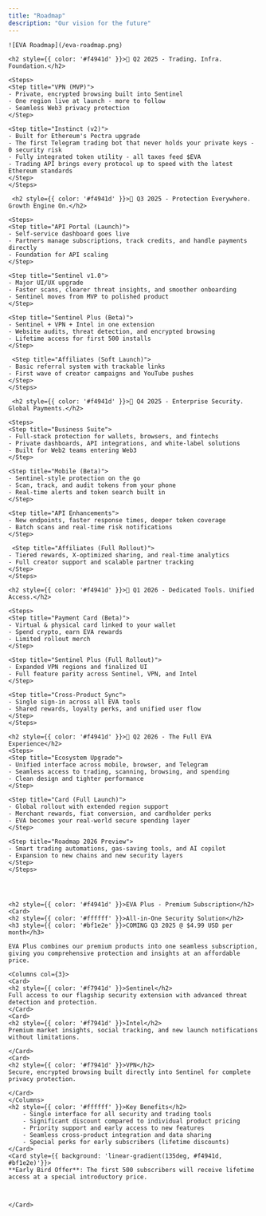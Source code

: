 ```yaml
---
title: "Roadmap"
description: "Our vision for the future"
---
```



    ![EVA Roadmap](/eva-roadmap.png)

    <h2 style={{ color: '#f4941d' }}>🔶 Q2 2025 - Trading. Infra. Foundation.</h2>

    <Steps>
    <Step title="VPN (MVP)">
    - Private, encrypted browsing built into Sentinel
    - One region live at launch - more to follow
    - Seamless Web3 privacy protection
    </Step>

    <Step title="Instinct (v2)">
    - Built for Ethereum's Pectra upgrade
    - The first Telegram trading bot that never holds your private keys - 0 security risk
    - Fully integrated token utility - all taxes feed $EVA
    - Trading API brings every protocol up to speed with the latest Ethereum standards
    </Step>
    </Steps>

     <h2 style={{ color: '#f4941d' }}>🔶 Q3 2025 - Protection Everywhere. Growth Engine On.</h2>

    <Steps>
    <Step title="API Portal (Launch)">
    - Self-service dashboard goes live
    - Partners manage subscriptions, track credits, and handle payments directly
    - Foundation for API scaling
    </Step>

    <Step title="Sentinel v1.0">
    - Major UI/UX upgrade
    - Faster scans, clearer threat insights, and smoother onboarding
    - Sentinel moves from MVP to polished product
    </Step>

    <Step title="Sentinel Plus (Beta)">
    - Sentinel + VPN + Intel in one extension
    - Website audits, threat detection, and encrypted browsing
    - Lifetime access for first 500 installs
    </Step>

     <Step title="Affiliates (Soft Launch)">
    - Basic referral system with trackable links
    - First wave of creator campaigns and YouTube pushes
    </Step>
    </Steps>

     <h2 style={{ color: '#f4941d' }}>🔶 Q4 2025 - Enterprise Security. Global Payments.</h2>

    <Steps>
    <Step title="Business Suite">
    - Full-stack protection for wallets, browsers, and fintechs
    - Private dashboards, API integrations, and white-label solutions
    - Built for Web2 teams entering Web3
    </Step>

    <Step title="Mobile (Beta)">
    - Sentinel-style protection on the go
    - Scan, track, and audit tokens from your phone
    - Real-time alerts and token search built in
    </Step>

    <Step title="API Enhancements">
    - New endpoints, faster response times, deeper token coverage
    - Batch scans and real-time risk notifications
    </Step>

     <Step title="Affiliates (Full Rollout)">
    - Tiered rewards, X-optimized sharing, and real-time analytics
    - Full creator support and scalable partner tracking
    </Step>
    </Steps>

    <h2 style={{ color: '#f4941d' }}>🔶 Q1 2026 - Dedicated Tools. Unified Access.</h2>

    <Steps>
    <Step title="Payment Card (Beta)">
    - Virtual & physical card linked to your wallet
    - Spend crypto, earn EVA rewards
    - Limited rollout merch
    </Step>

    <Step title="Sentinel Plus (Full Rollout)">
    - Expanded VPN regions and finalized UI
    - Full feature parity across Sentinel, VPN, and Intel
    </Step>

    <Step title="Cross-Product Sync">
    - Single sign-in across all EVA tools
    - Shared rewards, loyalty perks, and unified user flow
    </Step>
    </Steps>

    <h2 style={{ color: '#f4941d' }}>🔶 Q2 2026 - The Full EVA Experience</h2>
    <Steps>
    <Step title="Ecosystem Upgrade">
    - Unified interface across mobile, browser, and Telegram
    - Seamless access to trading, scanning, browsing, and spending
    - Clean design and tighter performance
    </Step>

    <Step title="Card (Full Launch)">
    - Global rollout with extended region support
    - Merchant rewards, fiat conversion, and cardholder perks
    - EVA becomes your real-world secure spending layer
    </Step>

    <Step title="Roadmap 2026 Preview">
    - Smart trading automations, gas-saving tools, and AI copilot
    - Expansion to new chains and new security layers
    </Step>
    </Steps>



 
    <h2 style={{ color: '#f4941d' }}>EVA Plus - Premium Subscription</h2>
    <Card>
    <h2 style={{ color: '#ffffff' }}>All-in-One Security Solution</h2>
    <h3 style={{ color: '#bf1e2e' }}>COMING Q3 2025 @ $4.99 USD per month</h3>

    EVA Plus combines our premium products into one seamless subscription, giving you comprehensive protection and insights at an affordable price.

    <Columns col={3}>
    <Card>
    <h2 style={{ color: '#f7941d' }}>Sentinel</h2>
    Full access to our flagship security extension with advanced threat detection and protection.
    </Card>
    <Card>
    <h2 style={{ color: '#f7941d' }}>Intel</h2>
    Premium market insights, social tracking, and new launch notifications without limitations.

    </Card>
    <Card>
    <h2 style={{ color: '#f7941d' }}>VPN</h2>
    Secure, encrypted browsing built directly into Sentinel for complete privacy protection.

    </Card>
    </Columns>
    <h2 style={{ color: '#ffffff' }}>Key Benefits</h2>
        - Single interface for all security and trading tools
        - Significant discount compared to individual product pricing
        - Priority support and early access to new features
        - Seamless cross-product integration and data sharing
        - Special perks for early subscribers (lifetime discounts)
    </Card>
    <Card style={{ background: 'linear-gradient(135deg, #f4941d, #bf1e2e)'}}>
    **Early Bird Offer**: The first 500 subscribers will receive lifetime access at a special introductory price.



    </Card>